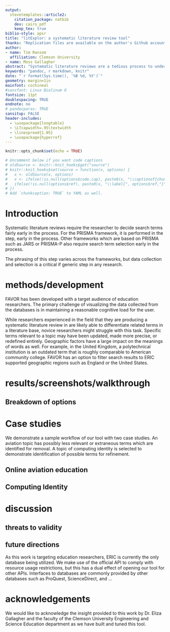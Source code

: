 ```yaml
---
output: 
  stevetemplates::article2:
    citation_package: natbib
    dev: cairo_pdf
    keep_tex: true
biblio-style: apsr
title: "litExplor: a systematic literature review tool"
thanks: "Replication files are available on the author's Github account (https://github.com/ransomts/ed_database_explor). **Current version**: `r format(Sys.time(), '%B %d, %Y')`; **Corresponding author**: tsranso@clemson.edu."
author:
- name: Tim Ransom
  affiliation: Clemson University
- name: Moss Gallagher
abstract: "Systematic literature reviews are a tedious process to undertake. Even experienced researchers have difficulty balancing the large numbers of decisions that must be made to produce a quality review. Frameworks like PRISMA have been developed by the research community to provide a roadmap for their production and to ensure quality. However, there is a major task at the beginning of such processes in deciding the proper search terms to query the literature for."
keywords: "pandoc, r markdown, knitr"
date: "`r format(Sys.time(), '%B %d, %Y')`"
geometry: margin=1in
mainfont: cochineal
#sansfont: Linux Biolinum O
fontsize: 11pt
doublespacing: TRUE
endnote: no
# pandocparas: TRUE
sansitup: FALSE
header-includes:
  - \usepackage{longtable}
  - \LTcapwidth=.95\textwidth
  - \linespread{1.05}
  - \usepackage{hyperref}
---
```


```r
knitr::opts_chunk$set(echo = TRUE)

# Uncomment below if you want code captions
# oldSource <- knitr::knit_hooks$get("source")
# knitr::knit_hooks$set(source = function(x, options) {
#   x <- oldSource(x, options)
#   x <- ifelse(!is.null(options$code.cap), paste0(x, "\\captionof{chunk}{", options$code.cap,"}"), x)
#   ifelse(!is.null(options$ref), paste0(x, "\\label{", options$ref,"}"), x)
# })
# Add `chunkcaption: TRUE` to YAML as well.
```



# Introduction

Systematic literature reviews require the researcher to decide search terms fairly early in the process. For the PRISMA framework, it is performed in the <insert number of step> step, early in the process. Other frameworks which are based on PRISMA such as JARS or PRISMA-P also require search term selection early in the process. 

The phrasing of this step varies across the frameworks, but data collection and selection is a critical if generic step in any research. 


# methods/development

FAVOR has been developed with a target audience of education researchers. The primary challenge of visualizing the data collected from the databases is in maintaining a reasonable cognitive load for the user. 

While researchers experienced in the field that they are producing a systematic literature review in are likely able to differentiate related terms in a literature base, novice researchers might struggle with this task. 
Specific terms relevant to a topic may have been updated, made more precise, or redefined entirely. 
Geographic factors have a large impact on the meanings of words as well. For example, in the United Kingdom, a polytechnical institution is an outdated term that is roughly comparable to American community college. 
FAVOR has an option to filter search results to ERIC supported geographic regions such as England or the United States.

# results/screenshots/walkthrough

## Breakdown of options

# Case studies

We demonstrate a sample workflow of our tool with two case studies. 
An aviation topic has  possibly less relevant or extraneous terms which are identified for removal. 
A topic of computing identity is selected to demonstrate identification of possible terms for refinement.

## Online aviation education

## Computing Identity

# discussion

## threats to validity

## future directions

As this work is targeting education researchers, ERIC is currently the only database being utilized. We make use of the official API to comply with resource usage restrictions, but this has a dual effect of opening our tool for other APIs. Interfaces to databases are commonly provided by other databases such as ProQuest, ScienceDirect, and ...


# acknowledgements
We would like to acknowledge the insight provided to this work by Dr. Eliza Gallagher and the faculty of the Clemson University Engineering and Science Education department as we have built and tuned this tool.

